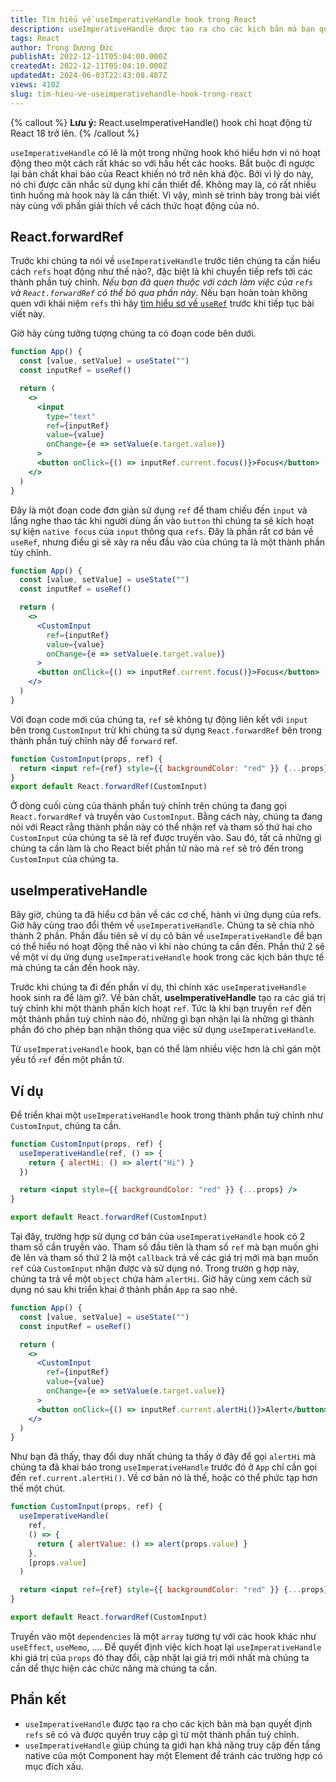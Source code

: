 ```yaml
---
title: Tìm hiểu về useImperativeHandle hook trong React
description: useImperativeHandle được tạo ra cho các kịch bản mà bạn quyết định `refs` sẽ có và được quyền truy cập gì từ một thành phần tuỳ chỉnh.
tags: React
author: Trọng Dương Đức
publishAt: 2022-12-11T05:04:00.000Z
createdAt: 2022-12-11T05:04:10.000Z
updatedAt: 2024-06-03T22:43:08.487Z
views: 4102
slug: tim-hieu-ve-useimperativehandle-hook-trong-react
---
```


\{% callout %\}
**Lưu ý:** React.useImperativeHandle() hook chỉ hoạt động từ React 18 trở lên.
\{% /callout %\}

`useImperativeHandle` có lẽ là một trong những hook khó hiểu hơn vì nó hoạt động theo một cách rất khác so với hầu hết các hooks. Bắt buộc đi ngược lại bản chất khai báo của React khiến nó trở nên khá độc. Bởi vì lý do này, nó chỉ được cân nhắc sử dụng khi cần thiết để. Không may là, có rất nhiều tình huống mà hook này là cần thiết. Vì vậy, mình sẽ trình bày trong bài viết này cùng với phần giải thích về cách thức hoạt động của nó.

## React.forwardRef

Trước khi chúng ta nói về `useImperativeHandle` trước tiên chúng ta cần hiểu cách `refs` hoạt động như thế nào?, đặc biệt là khi chuyển tiếp refs tới các thành phần tuỳ chỉnh. _Nếu bạn đã quen thuộc với cách làm việc của `refs` và `React.forwardRef` có thể bỏ qua phần này_. Nếu bạn hoàn toàn không quen với khái niệm `refs` thì hãy [tìm hiểu sơ về `useRef`](https://codestus.com/posts/tat-ca-nhung-gi-ban-can-biet-ve-ref-trong-react) trước khi tiếp tục bài viết này.

Giờ hãy cùng tưởng tượng chúng ta có đoạn code bên dưới.

```jsx
function App() {
  const [value, setValue] = useState("")
  const inputRef = useRef()

  return (
    <>
      <input
        type="text"
        ref={inputRef}
        value={value}
        onChange={e => setValue(e.target.value)}
      >
      <button onClick={() => inputRef.current.focus()}>Focus</button>
    </>
  )
}
```

Đây là một đoạn code đơn giản sử dụng `ref` để tham chiếu đến `input` và lắng nghe thao tác khi người dùng ấn vào `button` thì chúng ta sẽ kích hoạt sự kiện `native focus` của `input` thông qua `refs`. Đây là phần rất cơ bản về `useRef`, nhưng điều gì sẽ xảy ra nếu đầu vào của chúng ta là một thành phần tùy chỉnh.

```jsx
function App() {
  const [value, setValue] = useState("")
  const inputRef = useRef()

  return (
    <>
      <CustomInput
        ref={inputRef}
        value={value}
        onChange={e => setValue(e.target.value)}
      >
      <button onClick={() => inputRef.current.focus()}>Focus</button>
    </>
  )
}
```

Với đoạn code mới của chúng ta, `ref` sẽ không tự động liên kết với `input` bên trong `CustomInput` trừ khi chúng ta sử dụng `React.forwardRef` bên trong thành phần tuỳ chỉnh này để `forward` ref.

```jsx
function CustomInput(props, ref) {
  return <input ref={ref} style={{ backgroundColor: "red" }} {...props} />
}
export default React.forwardRef(CustomInput)
```

Ở dòng cuối cùng của thành phần tuỳ chỉnh trên chúng ta đang gọi `React.forwardRef` và truyền vào `CustomInput`. Bằng cách này, chúng ta đang nói với React rằng thành phần này có thể nhận ref và tham số thứ hai cho `CustomInput` của chúng ta sẽ là ref được truyền vào. Sau đó, tất cả những gì chúng ta cần làm là cho React biết phần tử nào mà `ref` sẽ trỏ đến trong `CustomInput` của chúng ta.

## useImperativeHandle

Bây giờ, chúng ta đã hiểu cơ bản về các cơ chế, hành vi ứng dụng của refs. Giờ hãy cùng trao đổi thêm về `useImperativeHandle`. Chúng ta sẽ chia nhỏ thành 2 phần. Phần đầu tiên sẽ ví dụ cô bản về `useImperativeHandle` để bạn có thể hiểu nó hoạt động thế nào vì khi nào chúng ta cần đến. Phần thứ 2 sẽ về một ví dụ ứng dụng `useImperativeHandle` hook trong các kịch bản thực tế mà chúng ta cần đến hook này.

Trước khi chúng ta đi đến phần ví dụ, thì chính xác `useImperativeHandle` hook sinh ra để làm gì?. Về bản chất, **useImperativeHandle** tạo ra các giá trị tuỳ chỉnh khi một thành phần kích hoạt `ref`. Tức là khi bạn truyền `ref` đến một thành phần tuỳ chỉnh nào đó, những gì bạn nhận lại là những gì thành phần đó cho phép bạn nhận thông qua việc sử dụng `useImperativeHandle`.

Từ `useImperativeHandle` hook, bạn có thể làm nhiều việc hơn là chỉ gán một yếu tố `ref` đến một phần tử.

## Ví dụ

Để triển khai một `useImperativeHandle` hook trong thành phần tuỳ chỉnh như `CustomInput`, chúng ta cần.

```jsx
function CustomInput(props, ref) {
  useImperativeHandle(ref, () => {
    return { alertHi: () => alert("Hi") }
  })

  return <input style={{ backgroundColor: "red" }} {...props} />
}

export default React.forwardRef(CustomInput)
```

Tại đây, trường hợp sử dụng cơ bản của `useImperativeHandle` hook có 2 tham số cần truyền vào. Tham số đầu tiên là tham số `ref` mà bạn muốn ghi đè lên và tham số thứ 2 là một `callback` trả về các giá trị mới mà bạn muốn `ref` của `CustomInput` nhận được và sử dụng nó. Trong trườn g hợp này, chúng ta trả về một `object` chứa hàm `alertHi`. Giờ hãy cùng xem cách sử dụng nó sau khi triển khai ở thành phần `App` ra sao nhé.

```jsx
function App() {
  const [value, setValue] = useState("")
  const inputRef = useRef()

  return (
    <>
      <CustomInput
        ref={inputRef}
        value={value}
        onChange={e => setValue(e.target.value)}
      >
      <button onClick={() => inputRef.current.alertHi()}>Alert</button>
    </>
  )
}
```

Như bạn đã thấy, thay đổi duy nhất chúng ta thấy ở đây để gọi `alertHi` mà chúng ta đã khai báo trong `useImperativeHandle` trước đó ở `App` chỉ cần gọi đến `ref.current.alertHi()`. Về cơ bản nó là thế, hoặc có thể phức tạp hơn thế một chút.

```jsx
function CustomInput(props, ref) {
  useImperativeHandle(
    ref,
    () => {
      return { alertValue: () => alert(props.value) }
    },
    [props.value]
  )

  return <input ref={ref} style={{ backgroundColor: "red" }} {...props} />
}

export default React.forwardRef(CustomInput)
```

Truyền vào một `dependencies` là một `array` tương tự với các hook khác như `useEffect`, `useMemo`, .... Để quyết định việc kích hoạt lại `useImperativeHandle` khi giá trị của `props` đó thay đổi, cập nhật lại giá trị mới nhất mà chúng ta cần dể thực hiện các chức năng mà chúng ta cần.

## Phần kết

- `useImperativeHandle` được tạo ra cho các kịch bản mà bạn quyết định `refs` sẽ có và được quyền truy cập gì từ một thành phần tuỳ chỉnh.
- `useImperativeHandle` giúp chúng ta giới hạn khả năng truy cập đến tầng native của một Component hay một Element để tránh các trường hợp có mục đích xấu.

